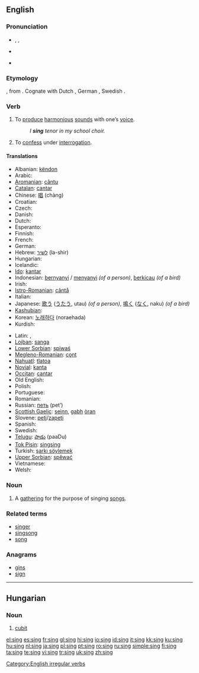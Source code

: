 ==English==

===Pronunciation===
* {{enPR|/sĭng/}}, {{IPA|/sɪŋ/}}, {{SAMPA|/sIN/}}
* {{audio|en-uk-sing.ogg|Audio (UK)}}
* {{audio|en-us-sing.ogg|Audio (US)}}
*:{{rhymes|ɪŋ}}

===Etymology===
{{OE.}} {{term|singan|lang=ang}}, from {{PG.}}.  Cognate with Dutch {{term|zingen|lang=nl}}, German {{term|singen|lang=de}}, Swedish {{term|sjunga|lang=sv}}.

===Verb===
{{en-verb|sings|singing|sang|sung}}

# To [[produce]] [[harmonious]] [[sound]]s with one’s [[voice]].
#: ''I '''sing''' tenor in my school choir.''
# {{slang}} To [[confess]] under [[interrogation]].

====Translations====
{{trans-top|to produce harmonious sounds with one’s voice}}
* Albanian: [[këndon]]
* Arabic: {{ARchar|[[غنى]]}} {{IPAchar|(ğániya)}}
* [[Aromanian]]: [[cãntu]]
* [[Catalan]]: [[cantar]]
* Chinese: [[唱]] (chàng)
* Croatian: {{t+|hr|pjevati}}
* Czech: {{t-|cs|zpívat}}
* Danish: {{t+|da|synge}}
* Dutch: {{t+|nl|zingen}}
* Esperanto: {{t-|eo|kanti|xs=Esperanto}}
* Finnish: {{t+|fi|laulaa}}
* French: {{t+|fr|chanter}}
* German: {{t+|de|singen}}
* Hebrew: [[לשיר]] (la-shir)
* Hungarian: {{t+|hu|énekel}}
* Icelandic: {{t+|is|syngja}}
* [[Ido]]: [[kantar]]
* Indonesian: [[nyanyi|bernyanyi]] / [[nyanyi|menyanyi]] ''(of a person)'', [[kicau|berkicau]] ''(of a bird)''
* Irish: {{t-|ga|can|xs=Irish}}
* [[Istro-Romanian]]: [[cântå]]
* Italian: {{t+|it|cantare}}
* Japanese: [[歌う]] ([[うたう]], utau) ''(of a person)'', [[鳴く]] ([[なく]], naku) ''(of a bird)''
* [[Kashubian]]: {{t|csb|spiéwac|xs=Kashubian}}
* Korean: [[노래하다]] (noraehada)
* Kurdish: {{KUchar|[[گۆرانی وتن]]}}
{{trans-mid}}
* Latin: {{t-|la|canere}}, {{t-|la|cantare}}
* [[Lojban]]: [[sanga]]
* [[Lower Sorbian]]: [[spiwaś]]
* [[Megleno-Romanian]]: [[cǫnt]]
* [[Nahuatl]]: [[tlatoa]]
* [[Novial]]: [[kanta]]
* [[Occitan]]: [[cantar]]
* Old English: {{t-|ang|singan|xs=Old English}}
* Polish: {{t+|pl|śpiewać}}
* Portuguese: {{t+|pt|cantar}}
* Romanian: {{t+|ro|cânta}}
* Russian: [[петь]] (pet’)
* [[Scottish Gaelic]]: [[seinn]], [[gabh]] [[òran]]
* Slovene: [[peti]]/[[zapeti]]
* Spanish: {{t+|es|cantar}}
* Swedish: {{t+|sv|sjunga}}
* [[Telugu]]: [[పాడు]] (paaDu)
* [[Tok Pisin]]: [[singsing]]
* Turkish: [[şarkı söylemek]]
* [[Upper Sorbian]]: [[spěwać]]
* Vietnamese: {{t+|vi|hát|xs=Vietnamese}}
* Welsh: {{t-|cy|canu|xs=Welsh}}
{{trans-bottom}}

===Noun===
{{en-noun}}

# A [[gathering]] for the purpose of singing [[song]]s.

===Related terms===
* [[singer]]
* [[singsong]]
* [[song]]

===Anagrams===
* [[gins]]
* [[sign]]

[[Category:English irregular verbs]]

----

==Hungarian==

===Noun===
{{infl|hu|noun}}

# [[cubit]]

[[el:sing]]
[[es:sing]]
[[fr:sing]]
[[gl:sing]]
[[hi:sing]]
[[io:sing]]
[[id:sing]]
[[it:sing]]
[[kk:sing]]
[[ku:sing]]
[[hu:sing]]
[[nl:sing]]
[[ja:sing]]
[[pl:sing]]
[[pt:sing]]
[[ro:sing]]
[[ru:sing]]
[[simple:sing]]
[[fi:sing]]
[[ta:sing]]
[[te:sing]]
[[vi:sing]]
[[tr:sing]]
[[uk:sing]]
[[zh:sing]]